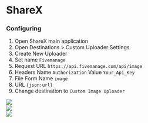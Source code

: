 # ShareX

### Configuring

1. Open ShareX main application
2. Open Destinations > Custom Uploader Settings
3. Create New Uploader
4. Set name `Fivemanage`
5. Request URL `https://api.fivemanage.com/api/image`
6. Headers Name `Authorization` Value `Your_Api_Key`
7. File Form Name `image`
8. URL `{json:url}`
9. Change destination to `Custom Image Uploader`

<div style={{ paddingTop: 10 }}>
<img style={{ borderRadius: 8 }} src="https://i.imgur.com/alyKQoo.png" />
<br/>
<img style={{ borderRadius: 8 }} src="https://i.imgur.com/d5HQlOh.png" />
<br/>
<img style={{ borderRadius: 8 }} src="https://i.imgur.com/w1nWm6o.png" />
</div>
